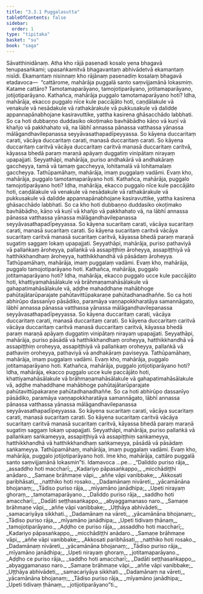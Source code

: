 ```yaml
---
title: "3.3.1 Puggalasutta"
tableOfContents: false
sidebar:
  order: 1
type: "tipitaka"
basket: "su"
book: "saga"
---
```



<DynamicBreadcrumb />

<Division number="132" book="saga" bookNo="12" page="94">

<Paragraph number="717" book="saga">
Sāvatthinidānaṃ. Atha kho rājā pasenadi kosalo yena bhagavā tenupasaṅkami; upasaṅkamitvā bhagavantaṃ abhivādetvā ekamantaṃ nisīdi. Ekamantaṃ nisinnaṃ kho rājānaṃ pasenadiṃ kosalaṃ bhagavā etadavoca—  “cattārome, mahārāja puggalā santo saṃvijjamānā lokasmiṃ. Katame cattāro? Tamotamaparāyano, tamojotiparāyano, jotitamaparāyano, jotijotiparāyano.
</Paragraph>

<Paragraph number="718" book="saga">
Kathañca, mahārāja puggalo tamotamaparāyano hoti? Idha, mahārāja, ekacco puggalo nīce kule paccājāto hoti, caṇḍālakule vā venakule vā nesādakule vā rathakārakule vā pukkusakule vā dalidde appannapānabhojane kasiravuttike, yattha kasirena ghāsacchādo labbhati. So ca hoti dubbaṇṇo duddasiko okoṭimako bavhābādho kāṇo vā kuṇī vā khañjo vā pakkhahato vā, na lābhī annassa pānassa vatthassa yānassa mālāgandhavilepanassa seyyāvasathapadīpeyyassa. So kāyena duccaritaṃ carati, vācāya duccaritaṃ carati, manasā duccaritaṃ carati. So kāyena duccaritaṃ caritvā vācāya duccaritaṃ caritvā manasā duccaritaṃ caritvā, kāyassa bhedā paraṃ maraṇā apāyaṃ duggatiṃ vinipātaṃ nirayaṃ upapajjati.
</Paragraph>

<Paragraph number="719" book="saga">
Seyyathāpi, mahārāja, puriso andhakārā vā andhakāraṃ gaccheyya, tamā vā tamaṃ gaccheyya, lohitamalā vā lohitamalaṃ gaccheyya. Tathūpamāhaṃ, mahārāja, imaṃ puggalaṃ vadāmi. Evaṃ kho, mahārāja, puggalo tamotamaparāyano hoti.
</Paragraph>

<Paragraph number="720" book="saga">
Kathañca, mahārāja, puggalo tamojotiparāyano hoti? Idha, mahārāja, ekacco puggalo nīce kule paccājāto hoti, caṇḍālakule vā venakule vā nesādakule vā rathakārakule vā pukkusakule vā dalidde appannapānabhojane kasiravuttike, yattha kasirena ghāsacchādo labbhati. So ca kho hoti dubbaṇṇo duddasiko okoṭimako bavhābādho, kāṇo vā kuṇī vā khañjo vā pakkhahato vā, na lābhī annassa pānassa vatthassa yānassa mālāgandhavilepanassa seyyāvasathapadīpeyyassa. So kāyena sucaritaṃ carati, vācāya sucaritaṃ carati, manasā sucaritaṃ carati. So kāyena sucaritaṃ caritvā vācāya sucaritaṃ caritvā manasā sucaritaṃ caritvā, kāyassa bhedā paraṃ maraṇā sugatiṃ saggaṃ lokaṃ upapajjati.
</Paragraph>

<Paragraph number="721" book="saga">
Seyyathāpi, mahārāja, puriso pathaviyā vā pallaṅkaṃ āroheyya, pallaṅkā vā assapiṭṭhiṃ āroheyya, assapiṭṭhiyā vā hatthikkhandhaṃ āroheyya, hatthikkhandhā vā pāsādaṃ āroheyya. Tathūpamāhaṃ, mahārāja, imaṃ puggalaṃ vadāmi. Evaṃ kho, mahārāja, puggalo tamojotiparāyano hoti.
</Paragraph>

<Paragraph number="722" book="saga">
Kathañca, mahārāja, puggalo jotitamaparāyano hoti? Idha, mahārāja, ekacco puggalo ucce kule paccājāto hoti, khattiyamahāsālakule vā brāhmaṇamahāsālakule vā gahapatimahāsālakule vā, aḍḍhe mahaddhane mahābhoge pahūtajātarūparajate pahūtavittūpakaraṇe pahūtadhanadhaññe. So ca hoti abhirūpo dassanīyo pāsādiko, paramāya vaṇṇapokkharatāya samannāgato, lābhī annassa pānassa vatthassa yānassa mālāgandhavilepanassa seyyāvasathapadīpeyyassa. So kāyena duccaritaṃ carati, vācāya duccaritaṃ carati, manasā duccaritaṃ carati. So kāyena duccaritaṃ caritvā vācāya duccaritaṃ caritvā manasā duccaritaṃ caritvā, kāyassa bhedā paraṃ maraṇā apāyaṃ duggatiṃ vinipātaṃ nirayaṃ upapajjati.
</Paragraph>

<Paragraph number="723" book="saga">
Seyyathāpi, mahārāja, puriso pāsādā vā hatthikkhandhaṃ oroheyya, hatthikkhandhā vā assapiṭṭhiṃ oroheyya, assapiṭṭhiyā vā pallaṅkaṃ oroheyya, pallaṅkā vā pathaviṃ oroheyya, pathaviyā vā andhakāraṃ paviseyya. Tathūpamāhaṃ, mahārāja, imaṃ puggalaṃ vadāmi. Evaṃ kho, mahārāja, puggalo jotitamaparāyano hoti.
</Paragraph>

<Paragraph number="724" book="saga">
Kathañca, mahārāja, puggalo jotijotiparāyano hoti? Idha, mahārāja, ekacco puggalo ucce kule paccājāto hoti, khattiyamahāsālakule vā brāhmaṇamahāsālakule vā gahapatimahāsālakule vā, aḍḍhe mahaddhane mahābhoge pahūtajātarūparajate pahūtavittūpakaraṇe pahūtadhanadhaññe. So ca hoti abhirūpo dassanīyo pāsādiko, paramāya vaṇṇapokkharatāya samannāgato, lābhī annassa pānassa vatthassa yānassa mālāgandhavilepanassa seyyāvasathapadīpeyyassa. So kāyena sucaritaṃ carati, vācāya sucaritaṃ carati, manasā sucaritaṃ carati. So kāyena sucaritaṃ caritvā vācāya sucaritaṃ caritvā manasā sucaritaṃ caritvā, kāyassa bhedā paraṃ maraṇā sugatiṃ saggaṃ lokaṃ upapajjati.
</Paragraph>

<Paragraph number="725" book="saga">
Seyyathāpi, mahārāja, puriso pallaṅkā vā pallaṅkaṃ saṅkameyya, assapiṭṭhiyā vā assapiṭṭhiṃ saṅkameyya, hatthikkhandhā vā hatthikkhandhaṃ saṅkameyya, pāsādā vā pāsādaṃ saṅkameyya. Tathūpamāhaṃ, mahārāja, imaṃ puggalaṃ vadāmi. Evaṃ kho, mahārāja, puggalo jotijotiparāyano hoti. Ime kho, mahārāja, cattāro puggalā santo saṃvijjamānā lokasmin”ti. Idamavoca …pe…
</Paragraph>

<Paragraph number="726" type="verses" book="saga">
_“Daliddo puriso rāja,_  
_assaddho hoti maccharī;_  
_Kadariyo pāpasaṅkappo,_  
_micchādiṭṭhi anādaro._  

</Paragraph>

<Paragraph number="727" type="verses" book="saga">
_Samaṇe brāhmaṇe vāpi,_  
_aññe vāpi vanibbake;_  
_Akkosati paribhāsati,_  
_natthiko hoti rosako._  

</Paragraph>

<Paragraph number="728" type="verses" book="saga">
_Dadamānaṃ nivāreti,_  
_yācamānāna bhojanaṃ;_  
_Tādiso puriso rāja,_  
_mīyamāno janādhipa;_  
_Upeti nirayaṃ ghoraṃ,_  
_tamotamaparāyano._  

</Paragraph>

<Paragraph number="729" type="verses" book="saga">
_Daliddo puriso rāja,_  
_saddho hoti amaccharī;_  
_Dadāti seṭṭhasaṅkappo,_  
_abyaggamanaso naro._  

</Paragraph>

<Paragraph number="730" type="verses" book="saga">
_Samaṇe brāhmaṇe vāpi,_  
_aññe vāpi vanibbake;_  
_Uṭṭhāya abhivādeti,_  
_samacariyāya sikkhati._  

</Paragraph>

<Paragraph number="731" type="verses" book="saga">
_Dadamānaṃ na vāreti,_  
_yācamānāna bhojanaṃ;_  
_Tādiso puriso rāja,_  
_mīyamāno janādhipa;_  
_Upeti tidivaṃ ṭhānaṃ,_  
_tamojotiparāyano._  

</Paragraph>

<Paragraph number="732" type="verses" book="saga">
_Aḍḍho ce puriso rāja,_  
_assaddho hoti maccharī;_  
_Kadariyo pāpasaṅkappo,_  
_micchādiṭṭhi anādaro._  

</Paragraph>

<Paragraph number="733" type="verses" book="saga">
_Samaṇe brāhmaṇe vāpi,_  
_aññe vāpi vanibbake;_  
_Akkosati paribhāsati,_  
_natthiko hoti rosako._  

</Paragraph>

<Paragraph number="734" type="verses" book="saga">
_Dadamānaṃ nivāreti,_  
_yācamānāna bhojanaṃ;_  
_Tādiso puriso rāja,_  
_mīyamāno janādhipa;_  
_Upeti nirayaṃ ghoraṃ,_  
_jotitamaparāyano._  

</Paragraph>

<Paragraph number="735" type="verses" book="saga">
_Aḍḍho ce puriso rāja,_  
_saddho hoti amaccharī;_  
_Dadāti seṭṭhasaṅkappo,_  
_abyaggamanaso naro._  

</Paragraph>

<Paragraph number="736" type="verses" book="saga">
_Samaṇe brāhmaṇe vāpi,_  
_aññe vāpi vanibbake;_  
_Uṭṭhāya abhivādeti,_  
_samacariyāya sikkhati._  

</Paragraph>

<Paragraph number="737" type="verses" book="saga">
_Dadamānaṃ na vāreti,_  
_yācamānāna bhojanaṃ;_  
_Tādiso puriso rāja,_  
_mīyamāno janādhipa;_  
_Upeti tidivaṃ ṭhānaṃ,_  
_jotijotiparāyano”ti._
</Paragraph>
</Division>